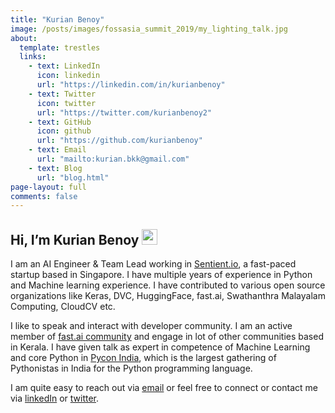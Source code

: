 ```yaml
---
title: "Kurian Benoy"
image: /posts/images/fossasia_summit_2019/my_lighting_talk.jpg
about:
  template: trestles
  links:
    - text: LinkedIn
      icon: linkedin 
      url: "https://linkedin.com/in/kurianbenoy"
    - text: Twitter
      icon: twitter
      url: "https://twitter.com/kurianbenoy2"
    - text: GitHub
      icon: github
      url: "https://github.com/kurianbenoy"
    - text: Email
      url: "mailto:kurian.bkk@gmail.com"
    - text: Blog
      url: "blog.html"
page-layout: full
comments: false
---
```


## Hi, I'm Kurian Benoy <img src="https://media.giphy.com/media/hvRJCLFzcasrR4ia7z/giphy.gif" width="25px">

I am an AI Engineer & Team Lead working in [Sentient.io](https://www.sentient.io/en/), a fast-paced startup based in Singapore. I have multiple years of experience in Python and Machine learning experience. I have contributed to various open source organizations like Keras,
DVC, HuggingFace, fast.ai, Swathanthra Malayalam Computing, CloudCV etc.

I like to speak and interact with developer community. I am an active member of [fast.ai community](https://forums.fast.ai/u/kurianbenoy/summary) and engage
in lot of other communities based in Kerala. I have given talk as expert in competence of Machine Learning and core Python
in [Pycon India](https://in.pycon.org), which is the largest gathering of Pythonistas in India for the Python programming language.

I am quite easy to reach out via [email](mailto:kurian.bkk@gmail.com) or
feel free to connect or contact me via [linkedIn](https://linkedin.com/in/kurianbenoy) or [twitter](ttps://twitter.com/kurianbenoy2).
 
